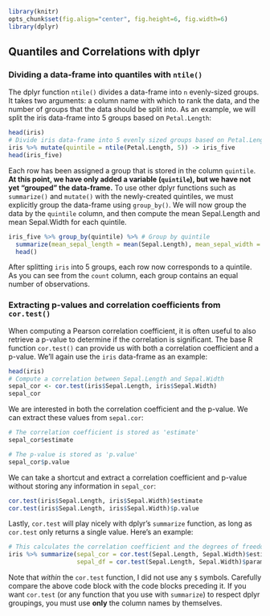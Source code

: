 ```r
library(knitr)
opts_chunk$set(fig.align="center", fig.height=6, fig.width=6)
library(dplyr)
```

## Quantiles and Correlations with dplyr

### Dividing a data-frame into quantiles with `ntile()`

The dplyr function `ntile()` divides a data-frame into `n` evenly-sized groups. It takes two arguments: a column name with which to rank the data, and the number of groups that the data should be split into. As an example, we will split the iris data-frame into 5 groups based on `Petal.Length`:

```r
head(iris)
# Divide iris data-frame into 5 evenly sized groups based on Petal.Length
iris %>% mutate(quintile = ntile(Petal.Length, 5)) -> iris_five
head(iris_five)
```

Each row has been assigned a group that is stored in the column `quintile`. **At this point, we have only added a variable (`quintile`), but we have not yet "grouped" the data-frame.** To use other dplyr functions such as `summarize()` and `mutate()` with the newly-created quintiles, we must explicitly group the data-frame using `group_by()`. We will now group the data by the `quintile` column, and then compute the mean Sepal.Length and mean Sepal.Width for each quintile.

```r
iris_five %>% group_by(quintile) %>% # Group by quintile
  summarize(mean_sepal_length = mean(Sepal.Length), mean_sepal_width = mean(Sepal.Width), count = n()) %>%
  head()
```

After splitting `iris` into 5 groups, each row now corresponds to a quintile. As you can see from the `count` column, each group contains an equal number of observations.

### Extracting p-values and correlation coefficients from `cor.test()`

When computing a Pearson correlation coefficient, it is often useful to also retrieve a p-value to determine if the correlation is significant. The base R function `cor.test()` can provide us with both a correlation coefficient and a p-value. We'll again use the `iris` data-frame as an example:

```r
head(iris)
# Compute a correlation between Sepal.Length and Sepal.Width
sepal_cor <- cor.test(iris$Sepal.Length, iris$Sepal.Width)
sepal_cor
```

We are interested in both the correlation coefficient and the p-value. We can extract these values from `sepal.cor`:

```r
# The correlation coefficient is stored as 'estimate'
sepal_cor$estimate

# The p-value is stored as 'p.value'
sepal_cor$p.value
```

We can take a shortcut and extract a correlation coefficient and p-value without storing any information in `sepal_cor`:

```r
cor.test(iris$Sepal.Length, iris$Sepal.Width)$estimate
cor.test(iris$Sepal.Length, iris$Sepal.Width)$p.value
```

Lastly, `cor.test` will play nicely with dplyr's `summarize` function, as long as `cor.test` only returns a single value. Here's an example:

```r
# This calculates the correlation coefficient and the degrees of freedom
iris %>% summarize(sepal_cor = cor.test(Sepal.Length, Sepal.Width)$estimate,
                   sepal_df = cor.test(Sepal.Length, Sepal.Width)$parameter)
```

Note that *within* the `cor.test` function, I did not use any `$` symbols. Carefully compare the above code block with the code blocks preceding it. If you want `cor.test` (or any function that you use with `summarize`) to respect dplyr groupings, you must use **only** the column names by themselves. 
